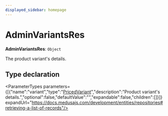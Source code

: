 ```yaml
---
displayed_sidebar: homepage
---
```



# AdminVariantsRes

 **AdminVariantsRes**: `Object`

The product variant's details.

## Type declaration

<ParameterTypes parameters={[{"name":"variant","type":"[PricedVariant](medusa.PricedVariant.mdx)","description":"Product variant's details.","optional":false,"defaultValue":"","expandable":false,"children":[]}]} expandUrl="https://docs.medusajs.com/development/entities/repositories#retrieving-a-list-of-records"/>
